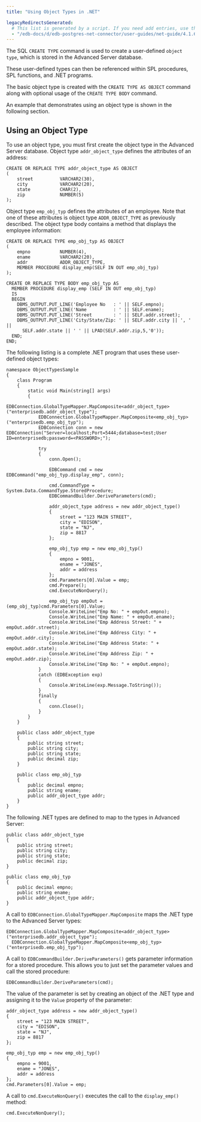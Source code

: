 ```yaml
---
title: "Using Object Types in .NET"

legacyRedirectsGenerated:
  # This list is generated by a script. If you need add entries, use the `legacyRedirects` key.
  - "/edb-docs/d/edb-postgres-net-connector/user-guides/net-guide/4.1.6.1/using_object_types.html"
---
```


<div id="using_object_types" class="registered_link"></div>

The SQL `CREATE TYPE` command is used to create a user-defined `object type`, which is stored in the Advanced Server database.

These user-defined types can then be referenced within SPL procedures, SPL functions, and .NET programs.

The basic object type is created with the `CREATE TYPE AS OBJECT` command along with optional usage of the `CREATE TYPE BODY` command.

An example that demonstrates using an object type is shown in the following section.

## Using an Object Type

To use an object type, you must first create the object type in the Advanced Server database. Object type `addr_object_type` defines the attributes of an address:

```text
CREATE OR REPLACE TYPE addr_object_type AS OBJECT
(
    street          VARCHAR2(30),
    city            VARCHAR2(20),
    state           CHAR(2),
    zip             NUMBER(5)
);
```

Object type `emp_obj_typ` defines the attributes of an employee. Note that one of these attributes is object type `ADDR_OBJECT_TYPE` as previously described. The object type body contains a method that displays the employee information:

```text
CREATE OR REPLACE TYPE emp_obj_typ AS OBJECT
(
    empno           NUMBER(4),
    ename           VARCHAR2(20),
    addr            ADDR_OBJECT_TYPE,
    MEMBER PROCEDURE display_emp(SELF IN OUT emp_obj_typ)
);

CREATE OR REPLACE TYPE BODY emp_obj_typ AS
  MEMBER PROCEDURE display_emp (SELF IN OUT emp_obj_typ)
  IS
  BEGIN
    DBMS_OUTPUT.PUT_LINE('Employee No   : ' || SELF.empno);
    DBMS_OUTPUT.PUT_LINE('Name          : ' || SELF.ename);
    DBMS_OUTPUT.PUT_LINE('Street        : ' || SELF.addr.street);
    DBMS_OUTPUT.PUT_LINE('City/State/Zip: ' || SELF.addr.city || ', ' ||
      SELF.addr.state || ' ' || LPAD(SELF.addr.zip,5,'0'));
  END;
END;
```

The following listing is a complete .NET program that uses these user-defined object types:

```text
namespace ObjectTypesSample
{
    class Program
    {
        static void Main(string[] args)
        {
            EDBConnection.GlobalTypeMapper.MapComposite<addr_object_type>("enterprisedb.addr_object_type");
            EDBConnection.GlobalTypeMapper.MapComposite<emp_obj_typ>("enterprisedb.emp_obj_typ");
            EDBConnection conn = new EDBConnection("Server=localhost;Port=5444;database=test;User ID=enterprisedb;password=<PASSWORD>;");

            try
            {
                conn.Open();

                EDBCommand cmd = new EDBCommand("emp_obj_typ.display_emp", conn);

                cmd.CommandType = System.Data.CommandType.StoredProcedure;
                EDBCommandBuilder.DeriveParameters(cmd);

                addr_object_type address = new addr_object_type()
                {
                    street = "123 MAIN STREET",
                    city = "EDISON",
                    state = "NJ",
                    zip = 8817
                };

                emp_obj_typ emp = new emp_obj_typ()
                {
                    empno = 9001,
                    ename = "JONES",
                    addr = address
                };
                cmd.Parameters[0].Value = emp;
                cmd.Prepare();
                cmd.ExecuteNonQuery();

                emp_obj_typ empOut = (emp_obj_typ)cmd.Parameters[0].Value;
                Console.WriteLine("Emp No: " + empOut.empno);
                Console.WriteLine("Emp Name: " + empOut.ename);
                Console.WriteLine("Emp Address Street: " + empOut.addr.street);
                Console.WriteLine("Emp Address City: " + empOut.addr.city);
                Console.WriteLine("Emp Address State: " + empOut.addr.state);
                Console.WriteLine("Emp Address Zip: " + empOut.addr.zip);
                Console.WriteLine("Emp No: " + empOut.empno);
            }
            catch (EDBException exp)
            {
                Console.WriteLine(exp.Message.ToString());
            }
            finally
            {
                conn.Close();
            }
        }
    }

    public class addr_object_type
    {
        public string street;
        public string city;
        public string state;
        public decimal zip;
    }

    public class emp_obj_typ
    {
        public decimal empno;
        public string ename;
        public addr_object_type addr;
    }
}
```

The following .NET types are defined to map to the types in Advanced Server:

```text
public class addr_object_type
{
    public string street;
    public string city;
    public string state;
    public decimal zip;
}

public class emp_obj_typ
{
    public decimal empno;
    public string ename;
    public addr_object_type addr;
}
```

A call to `EDBConnection.GlobalTypeMapper.MapComposite` maps the .NET type to the Advanced Server types:

```text
EDBConnection.GlobalTypeMapper.MapComposite<addr_object_type>("enterprisedb.addr_object_type");
  EDBConnection.GlobalTypeMapper.MapComposite<emp_obj_typ>("enterprisedb.emp_obj_typ");
```

A call to `EDBCommandBuilder.DeriveParameters()` gets parameter information for a stored procedure. This allows you to just set the parameter values and call the stored procedure:

```text
EDBCommandBuilder.DeriveParameters(cmd);
```

The value of the parameter is set by creating an object of the .NET type and assigning it to the `Value` property of the parameter:

```text
addr_object_type address = new addr_object_type()
{
    street = "123 MAIN STREET",
    city = "EDISON",
    state = "NJ",
    zip = 8817
};

emp_obj_typ emp = new emp_obj_typ()
{
    empno = 9001,
    ename = "JONES",
    addr = address
};
cmd.Parameters[0].Value = emp;
```

A call to `cmd.ExecuteNonQuery()` executes the call to the `display_emp()` method:

```text
cmd.ExecuteNonQuery();
```
